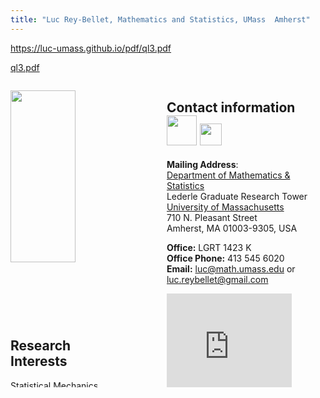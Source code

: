```yaml
---
title: "Luc Rey-Bellet, Mathematics and Statistics, UMass  Amherst"
---
```





<https://luc-umass.github.io/pdf/ql3.pdf>




[ql3.pdf](pdf/ql3.pdf)


:::: {.columns}

::: {.column width="40%"}

![](/images/luc.png){width=75%}


<h2 id="toc_7">Research Interests</h2>

Statistical Mechanics, Applied Probability, Game Theory, Uncertainty Quantification, and Machine Learning.  

A detailed [CV](https://people.math.umass.edu/%7Elr7q/ps_files/curriculum.pdf)


[Google Scholar](http://scholar.google.com/citations?user=GElhocQAAAAJ&amp;hl=en) <img src="images/GoogleScholar.jpeg" width="40" height="35" >
[Research Gate](http://www.researchgate.net/profile/Luc_Rey-Bellet)    <img src="images/ResearchGate.png" width="32" height="25" >  
[Arxiv](https://arxiv.org/search/?query=rey-bellet&amp;searchtype=author&amp;source=header)     <img src="images/ArXiv.png" width="50" height="25" >
[Mathscinet](https://mathscinet.ams.org/mathscinet/MRAuthorID/614960) <img src="images/MathSciNet.png" width="40" height="35" >
[Orcid](https://orcid.org/0000-0003-1166-8957)<img src="images/ORCID.jpeg" width="50" height="25" ></p>


:::

::: {.column width="5%"}
<!-- empty column to create gap -->
:::

::: {.column width="55%"}


<h2 id="toc_2">Contact information   ![](images/Umass.png){width=0.5in}    <img src="images/Umass.png" width="35" height="35"></h2>

**Mailing Address**:  
[Department of Mathematics &amp; Statistics](http://www.math.umass.edu)  
Lederle Graduate Research Tower  
[University of Massachusetts](http://www.umass.edu)  
710 N. Pleasant Street  
Amherst, MA 01003-9305, USA  


**Office:** LGRT 1423 K  
**Office Phone:** 413 545 6020  
**Email:** <luc@math.umass.edu> or  <luc.reybellet@gmail.com>  



<iframe src="https://www.google.com/maps/embed?pb=!1m18!1m12!1m3!1d2946.590106123845!2d-72.53026192381934!3d42.393877671189806!2m3!1f0!2f0!3f0!3m2!1i1024!2i768!4f13.1!3m3!1m2!1s0x89e6d27a14795047%3A0xc76f76aee8c12de1!2sLederle%20Graduate%20Research%20Tower%2C%20Amherst%2C%20MA%2001002!5e0!3m2!1sen!2sus!4v1702310761681!5m2!1sen!2sus" width="200" height="150" style="border:0;" allowfullscreen="" loading="lazy" referrerpolicy="no-referrer-when-downgrade"></iframe>


:::

::::


